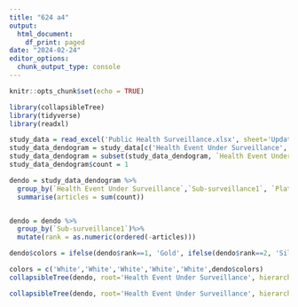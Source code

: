 ```yaml
---
title: "624 a4"
output:
  html_document:
    df_print: paged
date: "2024-02-24"
editor_options:
  chunk_output_type: console
---
```


```r
knitr::opts_chunk$set(echo = TRUE)

library(collapsibleTree)
library(tidyverse)
library(readxl)
```
```r
study_data = read_excel('Public Health Surveillance.xlsx', sheet='Updated-Public Health Surveilla')
study_data_dendogram = study_data[c('Health Event Under Surveillance', 'Sub-surveillance1', 'Platform #1')]
study_data_dendogram = subset(study_data_dendogram, `Health Event Under Surveillance` == 'Behavioural Risk Factors')
study_data_dendogram$count = 1
```
```r
dendo = study_data_dendogram %>% 
  group_by(`Health Event Under Surveillance`,`Sub-surveillance1`, `Platform #1`)%>%
  summarise(articles = sum(count))


dendo = dendo %>% 
  group_by(`Sub-surveillance1`)%>%
  mutate(rank = as.numeric(ordered(-articles)))

dendo$colors = ifelse(dendo$rank==1, 'Gold', ifelse(dendo$rank==2, 'Silver', ifelse(dendo$rank==3, 'Sienna','White')))
```


```r
colors = c('White','White','White','White','White',dendo$colors)
collapsibleTree(dendo, root='Health Event Under Surveillance', hierarchy=c('Sub-surveillance1','Platform #1'),nodeSize=NULL, tooltip =TRUE, attribute='articles',fill=colors)
```


```r
collapsibleTree(dendo, root='Health Event Under Surveillance', hierarchy=c('Sub-surveillance1','Platform #1'),nodeSize="articles", tooltip =TRUE, attribute='articles',fill=colors,linkLength = 450) 
```

